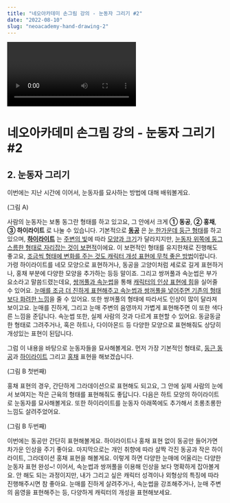 ```yaml
---
title: "네오아카데미 손그림 강의 - 눈동자 그리기 #2"
date: "2022-08-10"
slug: "neoacademy-hand-drawing-2"
---
```


<Video 
    videoSrcURL="https://www.youtube.com/embed/rFYYs2gBVk4"
    videoTitle="네오아카데미 손그림 강의 - 눈동자 그리기 #2"
/>

# 네오아카데미 손그림 강의 - 눈동자 그리기 #2

## 2. 눈동자 그리기
이번에는 지난 시간에 이어서, 눈동자를 묘사하는 방법에 대해 배워볼게요.

(그림 A)

사람의 눈동자는 보통 동그란 형태를 하고 있고요, 그 안에서 크게 **① 동공**, **② 홍채**, **③ 하이라이트** 로 나눌 수 있습니다. 
기본적으로 **<u>동공</u>** 은 <u>눈 한가운데 둥근 형태</u>를 하고 있으며, **<u>하이라이트</u>** 는 <u>주변의 빛</u>에 따라 <u>모양과 크기</u>가 달라지지만, <u>눈동자 위쪽에 둥그스름한 형태로 자리잡는 것이 보편적</u>이에요. 이 보편적인 형태를 유지한채로 진행해도 좋고요, <u>조금씩 형태에 변화를 주는 것도 캐릭터 개성 표현에 무척 좋은 방법</u>이랍니다. 가령 하이라이트를 네모 모양으로 표현하거나, 동공을 고양이처럼 세로로   길게 표현하거나, 홍채 부분에 다양한 모양을 추가하는 등등 말이죠. 그리고 쌍꺼풀과 속눈썹은 부가 요소라고 말씀드렸는데요, <u>쌍꺼풀과 속눈썹</u>을 통해 <u>캐릭터의 인상 표현에 힘</u>을 실어줄 수 있어요. <u>눈매를 조금 더 진하게 표현해주고 속눈썹과 쌍꺼풀을 넣어주면 기존의 형태보다 화려한 느낌</u>을 줄 수 있어요. 또한 쌍꺼풀의 형태에 따라서도 인상이 많이 달라져 보이고요. 눈매를 진하게, 그리고 눈매 주변의 음영까지 가볍게 표현해주면 이 또한 색다른 느낌을 준답니다. 속눈썹 또한, 실제 사람의 것과 다르게 표현할 수 있어요. 동글동글한 형태로 그려주거나, 혹은 하트나, 다이아몬드 등 다양한 모양으로 표현해줘도 상당히 개성있는 표현이 된답니다.

그럼 이 내용을 바탕으로 눈동자들을 묘사해볼게요.  먼저 가장 기본적인 형태로, <u>둥근 동공</u>과 <u>하이라이트</u> 그리고 <u>홍채</u> 표현을 해보겠습니다.

(그림 B 첫번째)

홍채 표현의 경우, 간단하게 그라데이션으로 표현해도 되고요, 그 안에 실제 사람의 눈에서 보여지는 작은 근육의 형태를 표현해줘도 좋답니다. 다음은 하트 모양의 하이라이트로 눈동자를 묘사해볼게요. 또한 하이라이트를 눈동자 아래쪽에도 추가해서 초롱초롱한 느낌도 살려주었어요.

(그림 B 두번째)

이번에는 동공만 간단히 표현해볼게요. 하이라이트나 홍채 표현 없이 동공만 들어가면 차가운 인상을 주기 좋아요.
마지막으로는 개인 취향에 따라 살짝 각진 동공과 작은 하이라이트, 그라데이션 홍채 표현을 해볼게요. 이렇게 하면 다양한 눈매에 어울리는 다양한 눈동자 표현 완성~! 
이어서, 속눈썹과 쌍꺼풀을 이용해 인상을 보다 명확하게 잡아볼게요. 안 해도 되는 과정이지만, 내가 그리고 싶은 캐릭터 성격이나 외형상의 특징에 따라 진행해주시면 참 좋아요. 눈매를 진하게 살려주거나, 속눈썹을 강조해주거나, 눈매 주변의 음영을 표현해주는 등, 다양하게 캐릭터의 개성을 표현해보세요.
